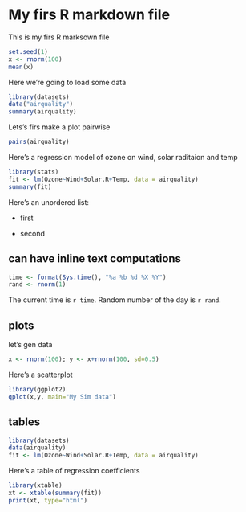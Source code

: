 My firs R markdown file
==============
This is my firs R marksown file
```r
set.seed(1)
x <- rnorm(100)
mean(x)
```

Here we're going to load some data
```r
library(datasets)
data("airquality")
summary(airquality)
```

Lets's firs make a plot pairwise

```r
pairs(airquality)
```

Here's a regression model of ozone on wind, solar raditaion and temp

```r
library(stats)
fit <- lm(Ozone~Wind+Solar.R+Temp, data = airquality)
summary(fit)
```

Here's an unordered list:

* first

* second

## can have inline text computations

```r
time <- format(Sys.time(), "%a %b %d %X %Y")
rand <- rnorm(1)
```
The current time is `r time`. Random number of the day is `r rand`.

## plots

let's gen data
```r
x <- rnorm(100); y <- x+rnorm(100, sd=0.5)
```
Here's a scatterplot
```r
library(ggplot2)
qplot(x,y, main="My Sim data")
```

## tables

```r
library(datasets)
data(airquality)
fit <- lm(Ozone~Wind+Solar.R+Temp, data = airquality)
```
Here's a table of regression coefficients
```r
library(xtable)
xt <- xtable(summary(fit))
print(xt, type="html")
```